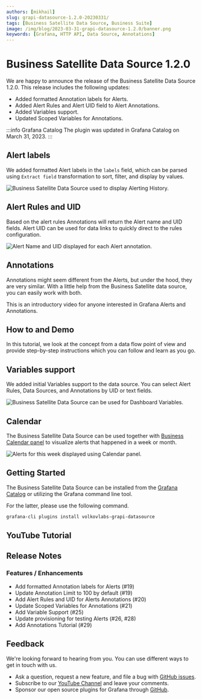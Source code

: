 ```yaml
---
authors: [mikhail]
slug: grapi-datasource-1.2.0-20230331/
tags: [Business Satellite Data Source, Business Suite]
image: /img/blog/2023-03-31-grapi-datasource-1.2.0/banner.png
keywords: [Grafana, HTTP API, Data Source, Annotations]
---
```



# Business Satellite Data Source 1.2.0

We are happy to announce the release of the Business Satellite Data Source 1.2.0. This release includes the following updates:

- Added formatted Annotation labels for Alerts.
- Added Alert Rules and Alert UID field to Alert Annotations.
- Added Variables support.
- Updated Scoped Variables for Annotations.

:::info Grafana Catalog
The plugin was updated in Grafana Catalog on March 31, 2023.
:::

## Alert labels

We added formatted Alert labels in the `labels` field, which can be parsed using `Extract field` transformation to sort, filter, and display by values.

<Image
  title="Business Satellite Data Source used to display Alerting History."
  src="/img/blog/2023-03-31-grapi-datasource-1.2.0/history.png"
/>

## Alert Rules and UID

Based on the alert rules Annotations will return the Alert name and UID fields. Alert UID can be used for data links to quickly direct to the rules configuration.

<Image
  title="Alert Name and UID displayed for each Alert annotation."
  src="/img/blog/2023-03-31-grapi-datasource-1.2.0/alerts.png"
/>

## Annotations

Annotations might seem different from the Alerts, but under the hood, they are very similar. With a little help from the Business Satellite data source, you can easily work with both.

This is an introductory video for anyone interested in Grafana Alerts and Annotations.

<Youtube
  id="4asWJ_Dhcmw"
  title="Annotations, Alerts, and Annotation queries in Grafana explained."
/>

## How to and Demo

In this tutorial, we look at the concept from a data flow point of view and provide step-by-step instructions which you can follow and learn as you go.

<Youtube
  id="bmOkirtC65w"
  title="Annotations and Alerts tutorial for Grafana with Timescale."
/>

## Variables support

We added initial Variables support to the data source. You can select Alert Rules, Data Sources, and Annotations by UID or text fields.

<Image
  title="Business Satellite Data Source can be used for Dashboard Variables."
  src="/img/blog/2023-03-31-grapi-datasource-1.2.0/variables.png"
/>

## Calendar

The Business Satellite Data Source can be used together with [Business Calendar panel](/plugins/business-calendar) to visualize alerts that happened in a week or month.

<Image
  title="Alerts for this week displayed using Calendar panel."
  src="/img/blog/2023-03-31-grapi-datasource-1.2.0/calendar.png"
/>

## Getting Started

The Business Satellite Data Source can be installed from the [Grafana Catalog](https://grafana.com/grafana/plugins/volkovlabs-grapi-datasource/) or utilizing the Grafana command line tool.

For the latter, please use the following command.

```bash
grafana-cli plugins install volkovlabs-grapi-datasource
```

## YouTube Tutorial

<Youtube
  id="0zibOEGqTJ8"
  title="Easy access to Grafana backend using Business Satellite data source."
/>

## Release Notes

### Features / Enhancements

- Add formatted Annotation labels for Alerts (#19)
- Update Annotation Limit to 100 by default (#19)
- Add Alert Rules and UID for Alerts Annotations (#20)
- Update Scoped Variables for Annotations (#21)
- Add Variable Support (#25)
- Update provisioning for testing Alerts (#26, #28)
- Add Annotations Tutorial (#29)

## Feedback

We're looking forward to hearing from you. You can use different ways to get in touch with us.

- Ask a question, request a new feature, and file a bug with [GitHub issues](https://github.com/volkovlabs/business-satellite/issues).
- Subscribe to our [YouTube Channel](https://www.youtube.com/@volkovlabs) and leave your comments.
- Sponsor our open source plugins for Grafana through [GitHub](https://github.com/sponsors/VolkovLabs).
